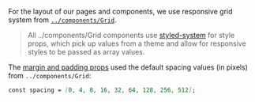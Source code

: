 
<Meta title="Design system/Grid" />

For the layout of our pages and components, we use responsive grid system from [`../components/Grid`](https://www.npmjs.com/package/../components/Grid).

> All ../components/Grid components use [styled-system](https://github.com/jxnblk/styled-system) for style props, which pick up values from a theme and allow for responsive styles to be passed as array values.

The [margin and padding props](https://www.npmjs.com/package/../components/Grid#margin-and-padding-props) used the default spacing values (in pixels) from `../components/Grid`:

```md
const spacing = [0, 4, 8, 16, 32, 64, 128, 256, 512];
```
